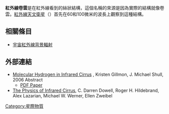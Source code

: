 '''紅外線卷雲'''是在紅外線看到的絲狀結構，這個名稱的來源是因為實際的結構就像卷雲。[[紅外線天文衛星|紅外線天文衛星]]（{{lang|en|IRAS}}）首先在60和100微米的波長上觀察到這種結構。

== 相關條目 ==
* [[宇宙紅外線背景輻射|宇宙紅外線背景輻射]]

== 外部連結 ==
* [http://arxiv.org/abs/astro-ph/0507587 Molecular Hydrogen in Infrared Cirrus] {{Wayback|url=http://arxiv.org/abs/astro-ph/0507587 |date=20161007031950 }}, Kristen Gillmon, J. Michael Shull, 2006 Abstract
** [http://arxiv.org/PS_cache/astro-ph/pdf/0507/0507587.pdf PDF Paper]{{dead link|date=2018年4月 |bot=InternetArchiveBot |fix-attempted=yes }}
* [https://web.archive.org/web/20060911043848/http://www.sofia.usra.edu/Science/science_cases/dowell_v2.pdf The Physics of Infrared Cirrus], C. Darren Dowell, Roger H. Hildebrand, Alex Lazarian, Michael W. Werner, Ellen Zweibel

{{天文小作品}}
{{Nebula}}

[[Category:星際物質|Category:星際物質]]